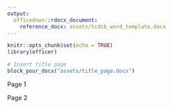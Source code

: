 ```yaml
---
output: 
  officedown::rdocx_document:
    reference_docx: assets/tcdsb_word_template.docx
---
```


```r
knitr::opts_chunk$set(echo = TRUE)
library(officer)
```

```r
# Insert title page
block_pour_docx("assets/title_page.docx")

```

\newpage

Page 1

\newpage

Page 2



